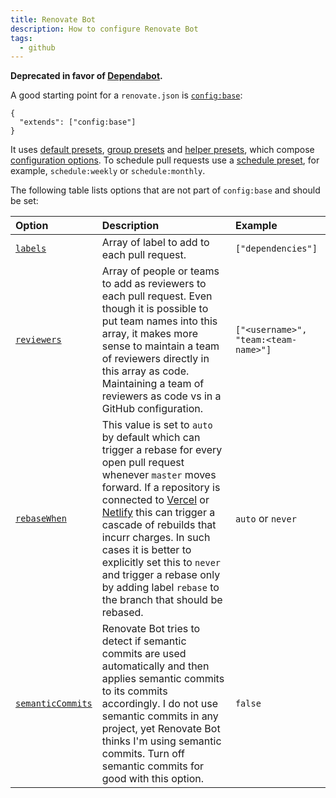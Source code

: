 ```yaml
---
title: Renovate Bot
description: How to configure Renovate Bot
tags:
  - github
---
```


**Deprecated in favor of [Dependabot](/notes/github/dependabot).**

A good starting point for a `renovate.json` is
[`config:base`](https://docs.renovatebot.com/presets-config/#configbase):

```
{
  "extends": ["config:base"]
}
```

It uses [default presets](https://docs.renovatebot.com/presets-default/),
[group presets](https://docs.renovatebot.com/presets-group/) and
[helper presets](https://docs.renovatebot.com/presets-helpers/), which compose
[configuration options](https://docs.renovatebot.com/configuration-options/). To
schedule pull requests use a
[schedule preset](https://docs.renovatebot.com/presets-schedule/), for example,
`schedule:weekly` or `schedule:monthly`.

The following table lists options that are not part of `config:base` and should
be set:

| Option                                                                                   | Description                                                                                                                                                                                                                                                                                                                                                                                                                                           | Example                              |
| :--------------------------------------------------------------------------------------- | :---------------------------------------------------------------------------------------------------------------------------------------------------------------------------------------------------------------------------------------------------------------------------------------------------------------------------------------------------------------------------------------------------------------------------------------------------- | :----------------------------------- |
| [`labels`](https://docs.renovatebot.com/configuration-options/#labels)                   | Array of label to add to each pull request.                                                                                                                                                                                                                                                                                                                                                                                                           | `["dependencies"]`                   |
| [`reviewers`](https://docs.renovatebot.com/configuration-options/#reviewers)             | Array of people or teams to add as reviewers to each pull request. Even though it is possible to put team names into this array, it makes more sense to maintain a team of reviewers directly in this array as code. Maintaining a team of reviewers as code vs in a GitHub configuration.                                                                                                                                                            | `["<username>", "team:<team-name>"]` |
| [`rebaseWhen`](https://docs.renovatebot.com/configuration-options/#rebasewhen)           | This value is set to `auto` by default which can trigger a rebase for every open pull request whenever `master` moves forward. If a repository is connected to [Vercel](https://vercel.com/) or [Netlify](https://www.netlify.com/) this can trigger a cascade of rebuilds that incurr charges. In such cases it is better to explicitly set this to `never` and trigger a rebase only by adding label `rebase` to the branch that should be rebased. | `auto` or `never`                    |
| [`semanticCommits`](https://docs.renovatebot.com/configuration-options/#semanticcommits) | Renovate Bot tries to detect if semantic commits are used automatically and then applies semantic commits to its commits accordingly. I do not use semantic commits in any project, yet Renovate Bot thinks I'm using semantic commits. Turn off semantic commits for good with this option.                                                                                                                                                          | `false`                              |

